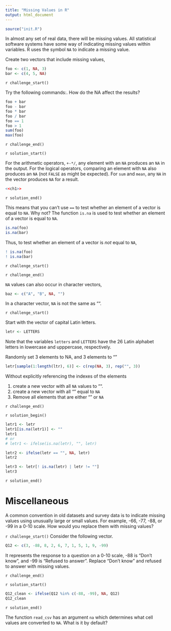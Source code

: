 ```yaml
---
title: "Missing Values in R"
output: html_document
---
```


```r
source("init.R")
```

In almost any set of real data, there will be missing values.
All statistical software systems have some way of indicating missing values within variables.
R uses the symbol `NA` to indicate a missing value. 

Create two vectors that include missing values,
```r
foo <- c(1, NA, 3)
bar <- c(4, 5, NA)
```

`r challenge_start()`

Try the following commands:. How do the NA affect the results?

```r
foo + bar
foo - bar
foo * bar
foo / bar
foo == 1
foo > 1
sum(foo)
max(foo)
```

`r challenge_end()`

`r solution_start()`

For the arithmetic operators, `+-*/`, any element with an `NA` produces an `NA` in the output.
For the logical operators, comparing an element with `NA` also produces an `NA` (not `FALSE` as might be expected).
For `sum` and `mean`, any `NA` in the vector produces `NA` for a result.

```r
<<ch1>>
```

`r solution_end()`

This means that you can't use `==` to test whether an element of a vector is equal to `NA`. Why not? 
The function `is.na` is used to test whether an element of a vector is equal to `NA`.
```r
is.na(foo)
is.na(bar)
```
Thus, to test whether an element of a vector is *not* equal to `NA`,
```r
! is.na(foo)
! is.na(bar)
```

`r challenge_start()`

`r challenge_end()`

`NA` values can also occur in character vectors,
```r
baz <- c("A", "B", NA, "")
```
In a character vector, `NA` is not the same as "".

`r challenge_start()`

Start with the vector of capital Latin letters.
```r
letr <- LETTERS
```
Note that the variables `letters` and `LETTERS`
have the 26 Latin alphabet letters in lowercase and upppercase, respectively.

Randomly set 3 elements to NA, and 3 elements to ""
```r
letr[sample(1:length(ltr), 6)] <- c(rep(NA, 3), rep("", 3))
```
Without explicitly referencing the indexes of the elements

1. create a new vector with all `NA` values to "".
2. create a new vector with all "" equal to `NA`
3. Remove all elements that are either "" or `NA`

`r challenge_end()`

`r solution_begin()`
```r
letr1 <- letr
letr1[is.na(letr1)] <- ""
letr1
# or
# letr1 <- ifelse(is.na(letr), "", letr)

letr2 <- ifelse(letr == "", NA, letr)
letr2

letr3 <- letr[! is.na(letr) | letr != ""]
letr3
```

`r solution_end()`

# Miscellaneous

A common convention in old datasets and survey data is to indicate missing values using
unusually large or small values. For example, -66, -77, -88, or -99 in a 0-10 scale.
How would you replace them with missing values?

`r challenge_start()`
Consider the following vector.
```r
Q12 <- c(3, -88, 8, 2, 6, 7, 1, 5, 1, 9, -99)
```
It represents the response to a question on a 0-10 scale, -88 is "Don't know", and
-99 is "Refused to answer". Replace "Don't know" and refused to answer with missing values.

`r challenge_end()`

`r solution_start()`
```r
Q12_clean <- ifelse(Q12 %in% c(-88, -99), NA, Q12)
Q12_clean
```
`r solution_end()`

The function `read_csv` has an argument `na` which determines what cell values are converted to `NA`.
What is it by default? 

<!--

- Talk about NULL? 
- Don't need to mention Inf or NaN, since those appear infrequently in what they are doing

-->

